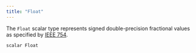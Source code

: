 ```yaml
---
title: "Float"
---
```


The `Float` scalar type represents signed double-precision fractional values as specified by [IEEE 754](https://en.wikipedia.org/wiki/IEEE%5Ffloating%5Fpoint).

```
scalar Float

```